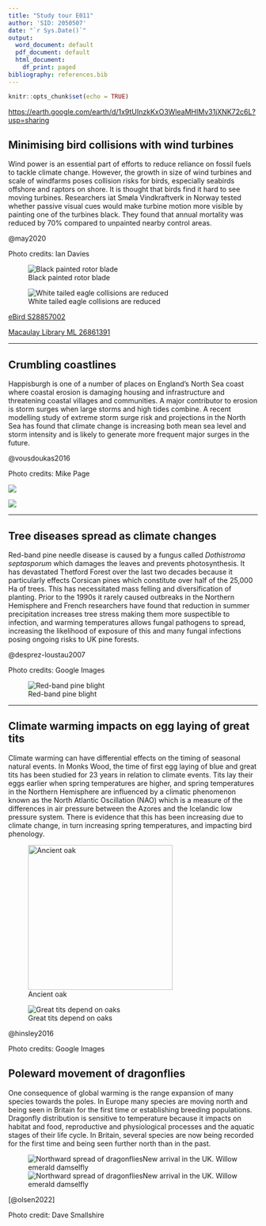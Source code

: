 ```yaml
---
title: "Study tour E011"
author: 'SID: 2050507'
date: "`r Sys.Date()`"
output:
  word_document: default
  pdf_document: default
  html_document:
    df_print: paged
bibliography: references.bib
---
```


```r
knitr::opts_chunk$set(echo = TRUE)

```

<https://earth.google.com/earth/d/1x9tUInzkKxO3WleaMHIMv31jXNK72c6L?usp=sharing>

## Minimising bird collisions with wind turbines

Wind power is an essential part of efforts to reduce reliance on fossil fuels to tackle climate change. However, the growth in size of wind turbines and scale of windfarms poses collision risks for birds, especially seabirds offshore and raptors on shore. It is thought that birds find it hard to see moving turbines. Researchers iat Smøla Vindkraftverk in Norway tested whether passive visual cues would make turbine motion more visible by painting one of the turbines black. They found that annual mortality was reduced by 70% compared to unpainted nearby control areas.

@may2020

Photo credits: Ian Davies

![Black painted rotor blade](images/hrgNlEfFWcUGYNW0NmklLCfb2hTP1f3_rm3X_UWbR-0.jpg)

![White tailed eagle collisions are reduced](images/1800.jpeg)

[eBird S28857002](https://ebird.org/checklist/S28857002)

[Macaulay Library ML 26861391](https://macaulaylibrary.org/photo/26861391?__hstc=60209138.8800e5de1c8e68a1ec86fa2121d42340.1680341203412.1680341203412.1680341203412.1&__hssc=60209138.1.1680341203412&__hsfp=2695420997)

------------------------------------------------------------------------

## Crumbling coastlines

Happisburgh is one of a number of places on England's North Sea coast where coastal erosion is damaging housing and infrastructure and threatening coastal villages and communities. A major contributor to erosion is storm surges when large storms and high tides combine. A recent modelling study of extreme storm surge risk and projections in the North Sea has found that climate change is increasing both mean sea level and storm intensity and is likely to generate more frequent major surges in the future.

@vousdoukas2016

Photo credits: Mike Page

![](images/happisburgh-comparison.jpg)

![](images/_79485169_photo(3).jpg)

------------------------------------------------------------------------

## Tree diseases spread as climate changes

Red-band pine needle disease is caused by a fungus called *Dothistroma septasporum* which damages the leaves and prevents photosynthesis. It has devastated Thetford Forest over the last two decades because it particularly effects Corsican pines which constitute over half of the 25,000 Ha of trees. This has necessitated mass felling and diversification of planting. Prior to the 1990s it rarely caused outbreaks in the Northern Hemisphere and French researchers have found that reduction in summer precipitation increases tree stress making them more suspectible to infection, and warming temperatures allows fungal pathogens to spread, increasing the likelihood of exposure of this and many fungal infections posing ongoing risks to UK pine forests.

@desprez-loustau2007

Photo credits: Google Images

![Red-band pine blight](images/red-band-needle-blight-symptoms-browning-pine-needles-alamy-e5m05e-keith-burdett.jpg)

------------------------------------------------------------------------

## Climate warming impacts on egg laying of great tits

Climate warming can have differential effects on the timing of seasonal natural events. In Monks Wood, the time of first egg laying of blue and great tits has been studied for 23 years in relation to climate events. Tits lay their eggs earlier when spring temperatures are higher, and spring temperatures in the Northern Hemisphere are influenced by a climatic phenomenon known as the North Atlantic Oscillation (NAO) which is a measure of the differences in air pressure between the Azores and the Icelandic low pressure system. There is evidence that this has been increasing due to climate change, in turn increasing spring temperatures, and impacting bird phenology.

![Ancient oak ](images/old_man_of_wytham.jpeg){width="292"}

![Great tits depend on oaks](images/download.jpeg)

@hinsley2016

Photo credits: Google Images

## Poleward movement of dragonflies

One consequence of global warming is the range expansion of many species towards the poles. In Europe many species are moving north and being seen in Britain for the first time or establishing breeding populations. Dragonfly distribution is sensitive to temperature because it impacts on habitat and food, reproductive and physiological processes and the aquatic stages of their life cycle. In Britain, several species are now being recorded for the first time and being seen further north than in the past.

![![Northward spread of dragonflies](images/diversity-14-01066-g004.png)New arrival in the UK. Willow emerald damselfly](images/willow-emerald-damselfly.jpeg)

[@olsen2022]

Photo credit: Dave Smallshire
